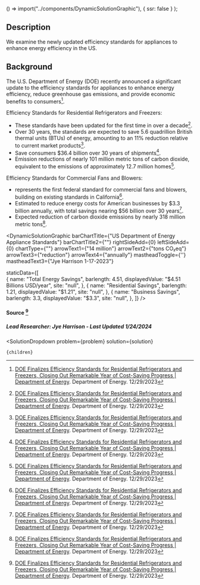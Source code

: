 

  () => import("../components/DynamicSolutionGraphic"),
  { ssr: false }
);



## Description

We examine the newly updated efficiency standards for appliances to enhance energy efficiency in the US.

## Background

The U.S. Department of Energy (DOE) recently announced a significant update to the efficiency standards for appliances to enhance energy efficiency, reduce greenhouse gas emissions, and provide economic benefits to consumers[^"1"].

Efficiency Standards for Residential Refrigerators and Freezers:
- These standards have been updated for the first time in over a decade[^"1"].
- Over 30 years, the standards are expected to save 5.6 quadrillion British thermal units (BTUs) of energy, amounting to an 11% reduction relative to current market products[^"1"].
- Save consumers $36.4 billion over 30 years of shipments[^"1"].
- Emission reductions of nearly 101 million metric tons of carbon dioxide, equivalent to the emissions of approximately 12.7 million homes[^"1"]​​.

Efficiency Standards for Commercial Fans and Blowers:
- represents the first federal standard for commercial fans and blowers, building on existing standards in California[^"1"].
- Estimated to reduce energy costs for American businesses by $3.3 billion annually, with total savings nearing $56 billion over 30 years[^"1"].
- Expected reduction of carbon dioxide emissions by nearly 318 million metric tons[^"1"].

<DynamicSolutionGraphic
  barChartTitle={"US Department of Energy Appliance Standards"}
  barChartTitle2={""}
  rightSideAdd={0}
  leftSideAdd={0}
  chartType={""}
  arrowText1={"14 million"}
  arrowText2={"tons CO₂eq"}
  arrowText3={"reduction"}
  arrowText4={"annually"}
  mastheadToggle={''}
  mastheadText3={"Jye Harrison 1-17-2023"}
 
 
  staticData={[  
     {
      name: "Total Energy Savings",
      barlength: 4.51,
      displayedValue: "$4.51 Billions USD/year",
      site: "null",
    },
         {
      name: "Residential Savings",
      barlength: 1.21,
      displayedValue: "$1.21",
      site: "null",
    },
                {
      name: "Business Savings",
      barlength: 3.3,
      displayedValue: "$3.3",
      site: "null",
    },
  ]}
/>
#### Source [^"1"]
##### Lead Researcher: Jye Harrison - Last Updated 1/24/2024

[^"1"]:  [DOE Finalizes Efficiency Standards for Residential Refrigerators and Freezers, Closing Out Remarkable Year of Cost-Saving Progress | Department of Energy](https://www.energy.gov/articles/doe-finalizes-efficiency-standards-residential-refrigerators-and-freezers-closing-out). Department of Energy. 12/29/2023



  <SolutionDropdown 
    problem={problem} 
    solution={solution}
  >
    {children}
  </SolutionDropdown>
